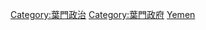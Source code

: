 {{Commonscat|International relations of Yemen}}

[[Category:葉門政治|Category:葉門政治]]
[[Category:葉門政府|Category:葉門政府]]
[[Category:亚洲各国外交|Yemen]]